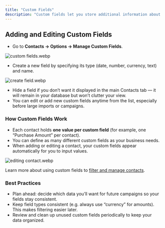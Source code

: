 ```yaml
---
title: "Custom Fields"
description: "Custom fields let you store additional information about each contact beyond the standard name and phone number. This makes segmentation, reporting, and personalization much more powerful."
---
```


## **Adding and Editing Custom Fields**

- Go to **Contacts → Options → Manage Custom Fields**.

![custom fields.webp](/images/customfields.webp)

- Create a new field by specifying its type (date, number, currency, text) and name.

![create field.webp](/images/createfield.webp)

- Hide a field if you don’t want it displayed in the main Contacts tab — it will remain in your database but won’t clutter your view.
- You can edit or add new custom fields anytime from the list, especially before large imports or campaigns.

### **How Custom Fields Work**

- Each contact holds **one value per custom field** (for example, one “Purchase Amount” per contact).
- You can define as many different custom fields as your business needs.
- When adding or editing a contact, your custom fields appear automatically for you to input values.

![editing contact.webp](/images/editingcontact.webp)

Learn more about using custom fields to <u>filter and manage contacts</u>.

### **Best Practices**

- Plan ahead: decide which data you’ll want for future campaigns so your fields stay consistent.
- Keep field types consistent (e.g. always use “currency” for amounts). This makes filtering easier later.
- Review and clean up unused custom fields periodically to keep your data organized.